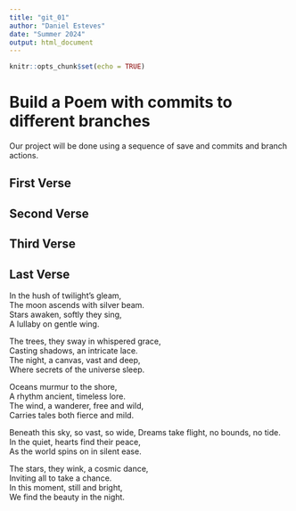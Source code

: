 ```yaml
---
title: "git_01"
author: "Daniel Esteves"
date: "Summer 2024"
output: html_document
---
```


```r
knitr::opts_chunk$set(echo = TRUE)
```
# Build a Poem with commits to different branches
Our project will be done using a sequence of save and commits and branch actions.
<!-- Do not modify or change any text in "!--" bracketed areas such as this --- these are instructions to
you, if you change any of this the git program will notice it and compromise your git merging strategy !-->

## First Verse 
<!--Put the first five lines of a poem by Lewis Carrol in this section!-->

## Second Verse
<!--Put the first five lines of a poem by Robert Frost here!-->

## Third Verse
<!--Put the first two verses of The Walrus and the Carpenter here!-->

## Last Verse
<!--Put a short poem you created using chatGPT of 20 to 30 lines,here!-->

In the hush of twilight’s gleam,  
The moon ascends with silver beam.  
Stars awaken, softly they sing,  
A lullaby on gentle wing.  

The trees, they sway in whispered grace,  
Casting shadows, an intricate lace.  
The night, a canvas, vast and deep,  
Where secrets of the universe sleep.  

Oceans murmur to the shore,  
A rhythm ancient, timeless lore.  
The wind, a wanderer, free and wild,  
Carries tales both fierce and mild.  

Beneath this sky, so vast, so wide,
Dreams take flight, no bounds, no tide.  
In the quiet, hearts find their peace,  
As the world spins on in silent ease.  

The stars, they wink, a cosmic dance,  
Inviting all to take a chance.  
In this moment, still and bright,  
We find the beauty in the night.  


